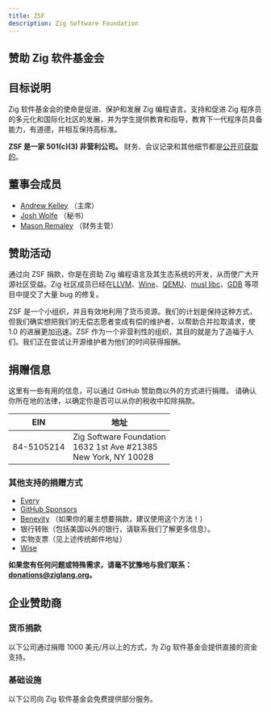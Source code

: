 ```yaml
---
title: ZSF
description: Zig Software Foundation
---
```


## 赞助 Zig 软件基金会


## 目标说明
Zig 软件基金会的使命是促进、保护和发展 Zig 编程语言。支持和促进 Zig 程序员的多元化和国际化社区的发展，并为学生提供教育和指导，教育下一代程序员具备能力，有道德，并相互保持高标准。

**ZSF 是一家 501(c)(3) 非营利公司。** 财务、会议记录和其他细节都是[公开可获取的](https://drive.google.com/drive/folders/1ucHARxVbhrBbuZDbhrGHYDTsYAs8_bMH?usp=sharing)。

## 董事会成员

- [Andrew Kelley](https://andrewkelley.me/) （主席）
- [Josh Wolfe](https://github.com/thejoshwolfe/) （秘书）
- [Mason Remaley](https://twitter.com/masonremaley/) （财务主管）

## 赞助活动

通过向 ZSF 捐款，你是在资助 Zig 编程语言及其生态系统的开发，从而使广大开源社区受益。Zig 社区成员已经在[LLVM](https://llvm.org/)、[Wine](https://winehq.org/)、[QEMU](https://qemu.org/)、[musl libc](https://musl.libc.org/)、[GDB](https://www.gnu.org/software/gdb/) 等项目中提交了大量 bug 的修复。

ZSF 是一个小组织，并且有效地利用了货币资源。我们的计划是保持这种方式，但我们确实想把我们的无偿志愿者变成有偿的维护者，以帮助合并拉取请求，使 1.0 的进展更加迅速。ZSF 作为一个非营利性的组织，其目的就是为了造福于人们。我们正在尝试让开源维护者为他们的时间获得报酬。

## 捐赠信息
这里有一些有用的信息，可以通过 GitHub 赞助商以外的方式进行捐赠。
请确认你所在地的法律，以确定你是否可以从你的税收中扣除捐款。

|   **EIN**   | **地址** |
|-|-|
| 84-5105214 | Zig Software Foundation  <br/> 1632 1st Ave #21385  <br/> New York, NY 10028|

### 其他支持的捐赠方式
- [Every](https://www.every.org/zig-software-foundation-inc/)
- [GitHub Sponsors](https://github.com/sponsors/ziglang)
- [Benevity](https://benevity.com) （如果你的雇主想要捐款，建议使用这个方法！）
- 银行转账（包括美国以外的银行，请联系我们了解更多信息）。
- 实物支票（见上述传统邮件地址）
- [Wise](https://wise.com)

**如果您有任何问题或特殊需求，请毫不犹豫地与我们联系：donations@ziglang.org。**

## 企业赞助商

### 货币捐款
以下公司通过捐赠 1000 美元/月以上的方式，为 Zig 软件基金会提供直接的资金支持。

<MonetarySponsorLogos/>

### 基础设施
以下公司向 Zig 软件基金会免费提供部分服务。


<ServicesSponsorLogos/>
